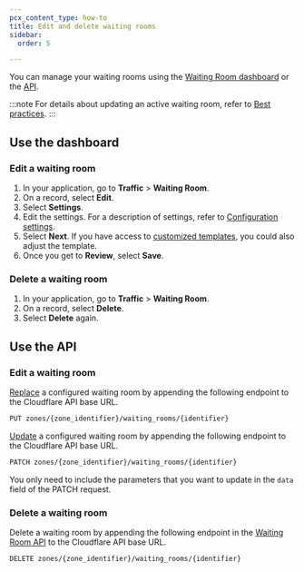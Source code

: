 ```yaml
---
pcx_content_type: how-to
title: Edit and delete waiting rooms
sidebar:
  order: 5

---
```


You can manage your waiting rooms using the [Waiting Room dashboard](/waiting-room/how-to/waiting-room-dashboard/) or the [API](/waiting-room/reference/waiting-room-api/).

:::note
For details about updating an active waiting room, refer to [Best practices](/waiting-room/reference/best-practices/).
:::

## Use the dashboard

### Edit a waiting room

1. In your application, go to **Traffic** > **Waiting Room**.
2. On a record, select **Edit**.
3. Select **Settings**.
4. Edit the settings. For a description of settings, refer to [Configuration settings](/waiting-room/reference/configuration-settings/).
5. Select **Next**. If you have access to [customized templates](/waiting-room/how-to/customize-waiting-room/), you could also adjust the template.
6. Once you get to **Review**, select **Save**.

### Delete a waiting room

1. In your application, go to **Traffic** > **Waiting Room**.
2. On a record, select **Delete**.
3. Select **Delete** again.

## Use the API

### Edit a waiting room

[Replace](https://api.cloudflare.com#waiting-room-update-waiting-room) a configured waiting room by appending the following endpoint to the Cloudflare API base URL.

```bash
PUT zones/{zone_identifier}/waiting_rooms/{identifier}
```

[Update](https://api.cloudflare.com#waiting-room-patch-waiting-room) a configured waiting room by appending the following endpoint to the Cloudflare API base URL.

```bash
PATCH zones/{zone_identifier}/waiting_rooms/{identifier}
```

You only need to include the parameters that you want to update in the `data` field of the PATCH request.

### Delete a waiting room

Delete a waiting room by appending the following endpoint in the [Waiting Room API](https://api.cloudflare.com#waiting-room-delete-waiting-room) to the Cloudflare API base URL.

```bash
DELETE zones/{zone_identifier}/waiting_rooms/{identifier}
```

